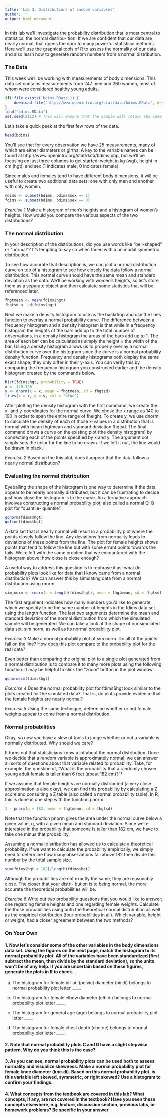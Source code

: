 ```yaml
---
title: 'Lab 3: Distributions of random variables'
author: ''
output: html_document
---
```

	

In this lab we’ll investigate the probability distribution that is most central to statistics: the normal distribu- tion. If we are confident that our data are nearly normal, that opens the door to many powerful statistical methods. Here we’ll use the graphical tools of R to assess the normality of our data and also learn how to generate random numbers from a normal distribution.

### The Data

This week we’ll be working with measurements of body dimensions. This data set contains measurements from 247 men and 260 women, most of whom were considered healthy young adults.

```r
if(!file.exists('bdims.RData')) {
	download.file("http://www.openintro.org/stat/data/bdims.RData", destfile="bdims.RData")	
}
load("bdims.RData")
set.seed(2112) # This will ensure that the sample will return the same result each time.
```

Let’s take a quick peek at the first few rows of the data.

```r
head(bdims)
```

You’ll see that for every observation we have 25 measurements, many of which are either diameters or girths. A key to the variable names can be found at http://www.openintro.org/stat/data/bdims.php, but we’ll be focusing on just three columns to get started: weight in kg (wgt), height in cm (hgt), and sex (1 indicates male, 0 indicates female).

Since males and females tend to have different body dimensions, it will be useful to create two additional data sets: one with only men and another with only women.

```r
mdims <- subset(bdims, bdims$sex == 1)
fdims <- subset(bdims, bdims$sex == 0)
```

*Exercise 1* Make a histogram of men’s heights and a histogram of women’s heights. How would you compare the various aspects of the two distributions?


### The normal distribution

In your description of the distributions, did you use words like “bell-shaped” or “normal”? It’s tempting to say so when faced with a unimodal symmetric distribution.

To see how accurate that description is, we can plot a normal distribution curve on top of a histogram to see how closely the data follow a normal distribution. This normal curve should have the same mean and standard deviation as the data. We’ll be working with women’s heights, so let’s store them as a separate object and then calculate some statistics that will be referenced later.

```r
fhgtmean <- mean(fdims$hgt)
fhgtsd <- sd(fdims$hgt)
```

Next we make a density histogram to use as the backdrop and use the lines function to overlay a normal probability curve. The difference between a frequency histogram and a density histogram is that while in a frequency histogram the heights of the bars add up to the total number of observations, in a density histogram the areas of the bars add up to 1. The area of each bar can be calculated as simply the height × the width of the bar. Using a density histogram allows us to properly overlay a normal distribution curve over the histogram since the curve is a normal probability density function. Frequency and density histograms both display the same exact shape; they only differ in their y-axis. You can verify this by comparing the frequency histogram you constructed earlier and the density histogram created by the commands below.

```r
hist(fdims$hgt, probability = TRUE)
x <- 140:190
y <- dnorm(x = x, mean = fhgtmean, sd = fhgtsd)
lines(x = x, y = y, col = "blue")
```

After plotting the density histogram with the first command, we create the x- and y-coordinates for the normal curve. We chose the x range as 140 to 190 in order to span the entire range of fheight. To create y, we use dnorm to calculate the density of each of those x-values in a distribution that is normal with mean fhgtmean and standard deviation fhgtsd. The final command draws a curve on the existing plot (the density histogram) by connecting each of the points specified by x and y. The argument col simply sets the color for the line to be drawn. If we left it out, the line would be drawn in black.†

*Exercise 2* Based on the this plot, does it appear that the data follow a nearly normal distribution?




### Evaluating the normal distribution

Eyeballing the shape of the histogram is one way to determine if the data appear to be nearly normally distributed, but it can be frustrating to decide just how close the histogram is to the curve. An alternative approach involves constructing a normal probability plot, also called a normal Q-Q plot for “quantile- quantile”.

```r
qqnorm(fdims$hgt)
qqline(fdims$hgt)
```

A data set that is nearly normal will result in a probability plot where the points closely follow the line. Any deviations from normality leads to deviations of these points from the line. The plot for female heights shows points that tend to follow the line but with some errant points towards the tails. We’re left with the same problem that we encountered with the histogram above: how close is close enough?

A useful way to address this question is to rephrase it as: what do probability plots look like for data that I know came from a normal distribution? We can answer this by simulating data from a normal distribution using rnorm.

```r
sim_norm <- rnorm(n = length(fdims$hgt), mean = fhgtmean, sd = fhgtsd)
```

The first argument indicates how many numbers you’d like to generate, which we specify to be the same number of heights in the fdims data set using the length function. The last two arguments determine the mean and standard deviation of the normal distribution from which the simulated sample will be generated. We can take a look at the shape of our simulated data set, sim norm, as well as its normal probability plot.

*Exercise 3* Make a normal probability plot of sim norm. Do all of the points fall on the line? How does this plot compare to the probability plot for the real data?




Even better than comparing the original plot to a single plot generated from a normal distribution is to compare it to many more plots using the following function. It may be helpful to click the “zoom” button in the plot window.

```r
qqnormsim(fdims$hgt)
```

*Exercise 4* Does the normal probability plot for fdims$hgt look similar to the plots created for the simulated data? That is, do plots provide evidence that the female heights are nearly normal?



*Exercise 5* Using the same technique, determine whether or not female weights appear to come from a normal distribution.



### Normal probabilities

Okay, so now you have a slew of tools to judge whether or not a variable is normally distributed. Why should we care?

It turns out that statisticians know a lot about the normal distribution. Once we decide that a random variable is approximately normal, we can answer all sorts of questions about that variable related to probability. Take, for example, the question of, “What is the probability that a randomly chosen young adult female is taller than 6 feet (about 182 cm)?”†

If we assume that female heights are normally distributed (a very close approximation is also okay), we can find this probability by calculating a Z score and consulting a Z table (also called a normal probability table). In R, this is done in one step with the function pnorm.

```r
1 - pnorm(q = 182, mean = fhgtmean, sd = fhgtsd)
```

Note that the function pnorm gives the area under the normal curve below a given value, q, with a given mean and standard deviation. Since we’re interested in the probability that someone is taller than 182 cm, we have to take one minus that probability.

Assuming a normal distribution has allowed us to calculate a theoretical probability. If we want to calculate the probability empirically, we simply need to determine how many observations fall above 182 then divide this number by the total sample size.

```r
sum(fdims$hgt > 182)/length(fdims$hgt)
```


Although the probabilities are not exactly the same, they are reasonably close. The closer that your distri- bution is to being normal, the more accurate the theoretical probabilities will be.

*Exercise 6* Write out two probability questions that you would like to answer; one regarding female heights and one regarding female weights. Calculate the those probabilities using both the theoretical normal distribution as well as the empirical distribution (four probabilities in all). Which variable, height or weight, had a closer agreement between the two methods?




### On Your Own

#### 1. Now let’s consider some of the other variables in the body dimensions data set. Using the figures on the next page, match the histogram to its normal probability plot. All of the variables have been standardized (first subtract the mean, then divide by the standard deviation), so the units won’t be of any help. If you are uncertain based on these figures, generate the plots in R to check.

(a) The histogram for female biiliac (pelvic) diameter (bii.di) belongs to normal probability plot letter ____.


(b) The histogram for female elbow diameter (elb.di) belongs to normal probability plot letter ____.

(c) The histogram for general age (age) belongs to normal probability plot letter ____.

(d) The histogram for female chest depth (che.de) belongs to normal probability plot letter ____.



#### 2. Note that normal probability plots C and D have a slight stepwise pattern. Why do you think this is the case?



#### 3. As you can see, normal probability plots can be used both to assess normality and visualize skewness. Make a normal probability plot for female knee diameter (kne.di). Based on this normal probability plot, is this variable left skewed, symmetric, or right skewed? Use a histogram to confirm your findings.



#### 4. What concepts from the textbook are covered in this lab? What concepts, if any, are not covered in the textbook? Have you seen these concepts elsewhere, e.g. lecture, discussion section, previous labs, or homework problems? Be specific in your answer.

